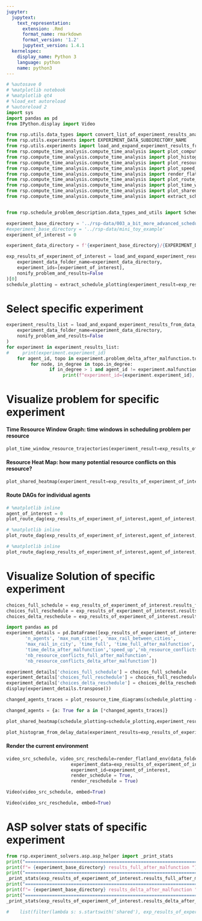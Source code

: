 ```yaml
---
jupyter:
  jupytext:
    text_representation:
      extension: .Rmd
      format_name: rmarkdown
      format_version: '1.2'
      jupytext_version: 1.4.1
  kernelspec:
    display_name: Python 3
    language: python
    name: python3
---
```


```python
# %autosave 0
# %matplotlib notebook
# %matplotlib qt4
# %load_ext autoreload
# %autoreload 2
import sys
import pandas as pd
from IPython.display import Video

from rsp.utils.data_types import convert_list_of_experiment_results_analysis_to_data_frame, convert_pandas_series_experiment_results_analysis
from rsp.utils.experiments import EXPERIMENT_DATA_SUBDIRECTORY_NAME
from rsp.utils.experiments import load_and_expand_experiment_results_from_data_folder
from rsp.compute_time_analysis.compute_time_analysis import plot_computational_times
from rsp.compute_time_analysis.compute_time_analysis import plot_histogram_from_delay_data
from rsp.compute_time_analysis.compute_time_analysis import plot_resource_time_diagrams
from rsp.compute_time_analysis.compute_time_analysis import plot_speed_up
from rsp.compute_time_analysis.compute_time_analysis import render_flatland_env
from rsp.compute_time_analysis.compute_time_analysis import plot_route_dag
from rsp.compute_time_analysis.compute_time_analysis import plot_time_window_resource_trajectories
from rsp.compute_time_analysis.compute_time_analysis import plot_shared_heatmap
from rsp.compute_time_analysis.compute_time_analysis import extract_schedule_plotting


from rsp.schedule_problem_description.data_types_and_utils import ScheduleProblemEnum
```

```python
experiment_base_directory = '../rsp-data/003_a_bit_more_advanced_schedules_only_2020_06_19T16_23_16_baseline_2020_07_15T17_14_34/'
#experiment_base_directory = '../rsp-data/mini_toy_example'
experiment_of_interest = 0
```

```python
experiment_data_directory = f'{experiment_base_directory}/{EXPERIMENT_DATA_SUBDIRECTORY_NAME}'

exp_results_of_experiment_of_interest = load_and_expand_experiment_results_from_data_folder(
    experiment_data_folder_name=experiment_data_directory,
    experiment_ids=[experiment_of_interest],
    nonify_problem_and_results=False
)[0]
schedule_plotting = extract_schedule_plotting(experiment_result=exp_results_of_experiment_of_interest)
```


# Select specific experiment

```python
experiment_results_list = load_and_expand_experiment_results_from_data_folder(
    experiment_data_folder_name=experiment_data_directory,
    nonify_problem_and_results=False
)
for experiment in experiment_results_list:
#     print(experiment.experiment_id)
    for agent_id, topo in experiment.problem_delta_after_malfunction.topo_dict.items():
         for node, in_degree in topo.in_degree:
                if in_degree > 1 and agent_id != experiment.malfunction.agent_id:
                     print(f"experiment_id={experiment.experiment_id}, agent_id={agent_id}, node={node}, in_degree={in_degree}")
```

# Visualize problem for specific experiment

#### Time Resource Window Graph: time windows in scheduling problem per resource

```python
plot_time_window_resource_trajectories(experiment_result=exp_results_of_experiment_of_interest,schedule_plotting=schedule_plotting)
```

#### Resource Heat Map: how many potential resource conflicts on this resource?

```python
plot_shared_heatmap(experiment_result=exp_results_of_experiment_of_interest,schedule_plotting=schedule_plotting)
```

#### Route DAGs for individual agents

```python
# %matplotlib inline
agent_of_interest = 0
plot_route_dag(exp_results_of_experiment_of_interest,agent_of_interest, ScheduleProblemEnum.PROBLEM_SCHEDULE)
```

```python
# %matplotlib inline
plot_route_dag(exp_results_of_experiment_of_interest,agent_of_interest, ScheduleProblemEnum.PROBLEM_RSP_FULL)
```

```python
# %matplotlib inline
plot_route_dag(exp_results_of_experiment_of_interest,agent_of_interest, ScheduleProblemEnum.PROBLEM_RSP_DELTA)
```





# Visualize Solution of specific experiment

```python
choices_full_schedule = exp_results_of_experiment_of_interest.results_full.solver_statistics["solving"]["solvers"]["choices"]
choices_full_reschedule = exp_results_of_experiment_of_interest.results_full_after_malfunction.solver_statistics["solving"]["solvers"]["choices"]
choices_delta_reschedule = exp_results_of_experiment_of_interest.results_delta_after_malfunction.solver_statistics["solving"]["solvers"]["choices"]
```

```python
import pandas as pd
experiment_details = pd.DataFrame([exp_results_of_experiment_of_interest._asdict()],columns=['experiment_id','malfunction','size',
       'n_agents', 'max_num_cities', 'max_rail_between_cities',
       'max_rail_in_city', 'time_full', 'time_full_after_malfunction',
       'time_delta_after_malfunction','speed_up','nb_resource_conflicts_full',
       'nb_resource_conflicts_full_after_malfunction',
       'nb_resource_conflicts_delta_after_malfunction'])

experiment_details['choices_full_schedule'] = choices_full_schedule
experiment_details['choices_full_reschedule'] = choices_full_reschedule
experiment_details['choices_delta_reschedule'] = choices_delta_reschedule
display(experiment_details.transpose())
```





```python
changed_agents_traces = plot_resource_time_diagrams(schedule_plotting = schedule_plotting, with_diff=True)
```

```python
changed_agents = {a: True for a in [*changed_agents_traces]}
```

```python
plot_shared_heatmap(schedule_plotting=schedule_plotting,experiment_result=exp_results_of_experiment_of_interest)
```

```python
plot_histogram_from_delay_data(experiment_results=exp_results_of_experiment_of_interest)
```

#### Render the current environment

```python
video_src_schedule, video_src_reschedule=render_flatland_env(data_folder=experiment_base_directory,
                        experiment_data=exp_results_of_experiment_of_interest,
                        experiment_id=experiment_of_interest,
                        render_schedule = True,
                        render_reschedule = True)
```

```python
Video(video_src_schedule, embed=True)
```

```python
Video(video_src_reschedule, embed=True)
```

# ASP solver stats of specific experiment


```python
from rsp.experiment_solvers.asp.asp_helper import _print_stats
print("=================================================================================")
print(f"= {experiment_base_directory} results_full_after_malfunction ")
print("=================================================================================")
_print_stats(exp_results_of_experiment_of_interest.results_full_after_malfunction.solver_statistics)
print("=================================================================================")
print(f"= {experiment_base_directory} results_delta_after_malfunction ")
print("=================================================================================")
_print_stats(exp_results_of_experiment_of_interest.results_delta_after_malfunction.solver_statistics)
```

```python
#    list(filter(lambda s: s.startswith('shared'), exp_results_of_experiment_of_interest.results_full.solver_result))
```
